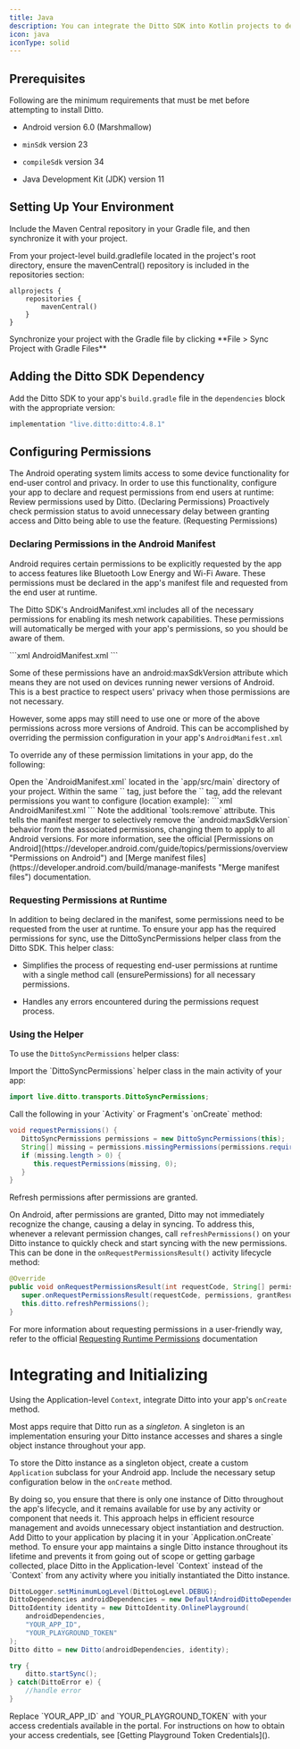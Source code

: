 ```yaml
---
title: Java
description: You can integrate the Ditto SDK into Kotlin projects to develop for the Android platform.
icon: java
iconType: solid
---
```

## Prerequisites

Following are the minimum requirements that must be met before attempting to install Ditto.

*   Android version 6.0 (Marshmallow)

*   `minSdk` version 23

*   `compileSdk` version 34

*   Java Development Kit (JDK) version 11


## Setting Up Your Environment

Include the Maven Central repository in your Gradle file, and then synchronize it with your project.

<Steps>
  <Step>
    From your project-level build.gradlefile located in the project's root directory, ensure the mavenCentral() repository is included in the repositories section:

```Gradle Gradle
allprojects {
    repositories {
        mavenCentral()
    }
}
```
  </Step>
  <Step>
Synchronize your project with the Gradle file by clicking **File > Sync Project with Gradle Files**
  </Step>
</Steps>

## Adding the Ditto SDK Dependency

Add the Ditto SDK to your app's `build.gradle` file in the `dependencies` block with the appropriate version:

```js build.gradle
implementation "live.ditto:ditto:4.8.1"
```

## Configuring Permissions

The Android operating system limits access to some device functionality for end-user control and privacy. In order to use this functionality, configure your app to declare and request permissions from end users at runtime:
<Steps>
  <Step >
Review permissions used by Ditto. (Declaring Permissions)
  </Step>
  <Step>
Proactively check permission status to avoid unnecessary delay between granting access and Ditto being able to use the feature. (Requesting Permissions)
  </Step>
</Steps>


### Declaring Permissions in the Android Manifest

Android requires certain permissions to be explicitly requested by the app to access features like Bluetooth Low Energy and Wi-Fi Aware. These permissions must be declared in the app's manifest file and requested from the end user at runtime.

The Ditto SDK's AndroidManifest.xml includes all of the necessary permissions for enabling its mesh network capabilities. These permissions will automatically be merged with your app's permissions, so you should be aware of them.

<CodeGroup>
```xml AndroidManifest.xml
<uses-permission android:name="android.permission.BLUETOOTH" android:maxSdkVersion="30" />
<uses-permission android:name="android.permission.BLUETOOTH_ADMIN" android:maxSdkVersion="30" />
<uses-permission android:name="android.permission.BLUETOOTH_ADVERTISE" tools:targetApi="s" />
<uses-permission android:name="android.permission.BLUETOOTH_CONNECT" tools:targetApi="s" />
<uses-permission android:name="android.permission.BLUETOOTH_SCAN" android:usesPermissionFlags="neverForLocation" tools:targetApi="s" />
<uses-permission android:name="android.permission.ACCESS_FINE_LOCATION" android:maxSdkVersion="32" />
<uses-permission android:name="android.permission.ACCESS_COARSE_LOCATION" android:maxSdkVersion="30" />
<uses-permission android:name="android.permission.INTERNET" />
<uses-permission android:name="android.permission.ACCESS_WIFI_STATE" />
<uses-permission android:name="android.permission.ACCESS_NETWORK_STATE" />
<uses-permission android:name="android.permission.CHANGE_NETWORK_STATE" />
<uses-permission android:name="android.permission.CHANGE_WIFI_MULTICAST_STATE" />
<uses-permission android:name="android.permission.CHANGE_WIFI_STATE" />
<uses-permission android:name="android.permission.NEARBY_WIFI_DEVICES" android:usesPermissionFlags="neverForLocation" tools:targetApi="tiramisu" />
```
</CodeGroup>

Some of these permissions have an android:maxSdkVersion attribute which means they are not used on devices running newer versions of Android. This is a best practice to respect users' privacy when those permissions are not necessary.

However, some apps may still need to use one or more of the above permissions across more versions of Android. This can be accomplished by overriding the permission configuration in your app's `AndroidManifest.xml`

To override any of these permission limitations in your app, do the following:

<Steps>
  <Step >
    Open the `AndroidManifest.xml` located in the `app/src/main` directory of your project.
  </Step>
  <Step >
  Within the same `<manifest>` tag, just before the `<application>` tag, add the relevant permissions you want to configure (location example):
<CodeGroup>
```xml AndroidManifest.xml
<uses-permission android:name="android.permission.ACCESS_FINE_LOCATION" tools:remove="android:maxSdkVersion" />
<uses-permission android:name="android.permission.ACCESS_COARSE_LOCATION" tools:remove="android:maxSdkVersion" />
```
</CodeGroup>
  Note the additional `tools:remove` attribute. This tells the manifest merger to selectively remove the `android:maxSdkVersion` behavior from the associated permissions, changing them to apply to all Android versions.
  </Step>
</Steps>


<Info>
  For more information, see the official [Permissions on Android](https://developer.android.com/guide/topics/permissions/overview "Permissions on Android") and [Merge manifest files](https://developer.android.com/build/manage-manifests "Merge manifest files") documentation.
</Info>

### Requesting Permissions at Runtime

In addition to being declared in the manifest, some permissions need to be requested from the user at runtime. To ensure your app has the required permissions for sync, use the DittoSyncPermissions helper class from the Ditto SDK. This helper class:

*   Simplifies the process of requesting end-user permissions at runtime with a single method call (ensurePermissions) for all necessary permissions.

*   Handles any errors encountered during the permissions request process.

### Using the Helper

To use the `DittoSyncPermissions` helper class:

<Steps>
<Step>
Import the `DittoSyncPermissions` helper class in the main activity of your app:

```java Java
import live.ditto.transports.DittoSyncPermissions;
```
</Step>

<Step>
Call the following in your `Activity` or Fragment's `onCreate` method:

```java Java
void requestPermissions() {
   DittoSyncPermissions permissions = new DittoSyncPermissions(this);
   String[] missing = permissions.missingPermissions(permissions.requiredPermissions());
   if (missing.length > 0) {
      this.requestPermissions(missing, 0);
   }
}
```
</Step>

<Step>
Refresh permissions after permissions are granted.

On Android, after permissions are granted, Ditto may not immediately recognize the change, causing a delay in syncing. To address this, whenever a relevant permission changes, call `refreshPermissions()` on your Ditto instance to quickly check and start syncing with the new permissions.  This can be done in the `onRequestPermissionsResult()` activity lifecycle method:

```java Java
@Override
public void onRequestPermissionsResult(int requestCode, String[] permissions, int[] grantResults) {
   super.onRequestPermissionsResult(requestCode, permissions, grantResults);
   this.ditto.refreshPermissions();
}
```
</Step>
</Steps>

For more information about requesting permissions in a user-friendly way, refer to the official <a href="https://developer.android.com/training/permissions/requesting" target="_blank">Requesting Runtime Permissions</a> documentation

# Integrating and Initializing

Using the Application-level `Context`, integrate Ditto into your app's `onCreate` method. 

Most apps require that Ditto run as a *singleton*. A singleton is an implementation ensuring your Ditto instance accesses and shares a single object instance throughout your app.

To store the Ditto instance as a singleton object, create a custom `Application` subclass for your Android app. Include the necessary setup configuration below in the `onCreate` method. 

<Info>
By doing so, you ensure that there is only one instance of Ditto throughout the app's lifecycle, and it remains available for use by any activity or component that needs it. This approach helps in efficient resource management and avoids unnecessary object instantiation and destruction.
</Info>

<Steps>
<Step>
Add Ditto to your application  by placing it in your `Application.onCreate` method.

<Warning>
To ensure your app maintains a single Ditto instance throughout its lifetime and prevents it from going out of scope or getting garbage collected, place Ditto in the Application-level `Context` instead of the `Context` from any activity where you initially instantiated the Ditto instance.
</Warning>

```java Java
DittoLogger.setMinimumLogLevel(DittoLogLevel.DEBUG);
DittoDependencies androidDependencies = new DefaultAndroidDittoDependencies(this.context);
DittoIdentity identity = new DittoIdentity.OnlinePlayground(
    androidDependencies,
    "YOUR_APP_ID",
    "YOUR_PLAYGROUND_TOKEN"
);
Ditto ditto = new Ditto(androidDependencies, identity);

try {
    ditto.startSync();
} catch(DittoError e) {
    //handle error
}
```
</Step>

<Step>
Replace `YOUR_APP_ID` and `YOUR_PLAYGROUND_TOKEN` with your access credentials available in the portal.

<Info>
For instructions on how to obtain your access credentials, see [Getting Playground Token Credentials]().
</Info>
</Step>
</Steps>
